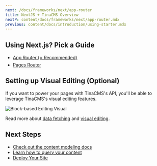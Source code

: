 ```yaml
---
next: /docs/frameworks/next/app-router
title: NextJS + TinaCMS Overview
nextP: content/docs/frameworks/next/app-router.mdx
previous: content/docs/introduction/using-starter.mdx
---
```


## Using Next.js? Pick a Guide

* [App Router (⭐ Recommended)](/docs/frameworks/next/app-router/)
* [Pages Router](/docs/frameworks/next/pages-router)

## Setting up Visual Editing (Optional)

If you want to power your pages with TinaCMS's API, you'll be able to leverage TinaCMS's visual editing features.

![Block-based Editing Visual](/gif/blocks.gif)

Read more about [data fetching](/docs/features/data-fetching/) and [visual editing](/docs/contextual-editing/overview/).

## Next Steps

* [Check out the content modeling docs](/docs/schema/)
* [Learn how to query your content](/docs/features/data-fetching/)
* [Deploy Your Site](/docs/tina-cloud)
